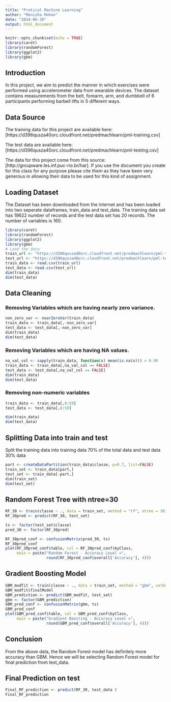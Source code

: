 ---
title: "Pratical Machine Learning"
author: "Monisha Mohan"
date: "2024-06-30"
output: html_document
---

```{r setup, include=FALSE}
knitr::opts_chunk$set(echo = TRUE)
library(caret)
library(randomForest)
library(ggplot2)
library(gbm)
```

## Introduction
In this project, we aim to predict the manner in which exercises were performed using accelerometer data from wearable devices. The dataset contains measurements from the belt, forearm, arm, and dumbbell of 6 participants performing barbell lifts in 5 different ways.

## Data Source
The training data for this project are available here: [https://d396qusza40orc.cloudfront.net/predmachlearn/pml-training.csv]

The test data are available here:
[https://d396qusza40orc.cloudfront.net/predmachlearn/pml-testing.csv]

The data for this project come from this source: [http://groupware.les.inf.puc-rio.br/har]. If you use the document you create for this class for any purpose please cite them as they have been very generous in allowing their data to be used for this kind of assignment.

## Loading Dataset
The Dataset has been downloaded from the internet and has been loaded into two seperate dataframes, train_data and test_data. The training data set has 19622 number of records and the test data set has 20 records. The number of variables is 160.
```{r}
library(caret)
library(randomForest)
library(ggplot2)
library(gbm)
# Load the data
train_url <- "https://d396qusza40orc.cloudfront.net/predmachlearn/pml-training.csv"
test_url <- "https://d396qusza40orc.cloudfront.net/predmachlearn/pml-testing.csv"
train_data <- read.csv(train_url)
test_data <- read.csv(test_url)
dim(train_data)
dim(test_data)
```

## Data Cleaning
### Removing Variables which are having nearly zero variance.

```{r}
non_zero_var <- nearZeroVar(train_data)
train_data <- train_data[,-non_zero_var]
test_data <- test_data[,-non_zero_var]
dim(train_data)
dim(test_data)
```
### Removing Variables which are having NA values.

```{r}
na_val_col <- sapply(train_data, function(x) mean(is.na(x))) > 0.90
train_data <- train_data[,na_val_col == FALSE]
test_data <- test_data[,na_val_col == FALSE]
dim(train_data)
dim(test_data)
```

### Removing non-numeric variables

```{r}
train_data <- train_data[,8:59]
test_data <- test_data[,8:59]

dim(train_data)
dim(test_data)
```

## Splitting Data into train and test

Split the training data into training data 70% of the total data and test data 30% data

```{r}
part <- createDataPartition(train_data$classe, p=0.7, list=FALSE)
train_set <- train_data[part,]
test_set <- train_data[-part,]
dim(train_set)
dim(test_set)
```

## Random Forest Tree with ntree=30
```{r}
RF_30 <- train(classe ~ ., data = train_set, method = "rf", ntree = 30)
RF_30pred <- predict(RF_30, test_set)

ts <- factor(test_set$classe)
pred_30 <- factor(RF_30pred)

RF_30pred_conf <- confusionMatrix(pred_30, ts)
RF_30pred_conf
plot(RF_30pred_conf$table, col = RF_30pred_conf$byClass, 
     main = paste("Random Forest - Accuracy Level =",
                  round(RF_30pred_conf$overall['Accuracy'], 4)))
```

## Gradient Boosting Model
```{r}
GBM_modfit <- train(classe ~ ., data = train_set, method = "gbm", verbose = FALSE)
GBM_modfit$finalModel
GBM_prediction <- predict(GBM_modfit, test_set)
gbm <- factor(GBM_prediction)
GBM_pred_conf <- confusionMatrix(gbm, ts)
GBM_pred_conf
plot(GBM_pred_conf$table, col = GBM_pred_conf$byClass, 
     main = paste("Gradient Boosting - Accuracy Level =",
                  round(GBM_pred_conf$overall['Accuracy'], 4)))
```
## Conclusion
From the above data, the Random Forest model has definitely more accuracy than GBM. Hence we will be selecting Random Forest model for final prediction from test_data.

## Final Prediction on test
```{r}
Final_RF_prediction <- predict(RF_30, test_data )
Final_RF_prediction
```
